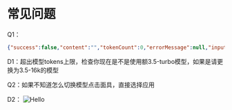 # 常见问题

Q1：
```json
{"success":false,"content":"","tokenCount":0,"errorMessage":null,"inputTokens":4096,"outputTokens":3}
```
D1：超出模型tokens上限，检查你现在是不是使用额3.5-turbo模型，如果是请更换为3.5-16k的模型

Q2：如果不知道怎么切换模型点击面具，直接选择应用

D2：
![Hello](/ings/modqiehuan01.png)
